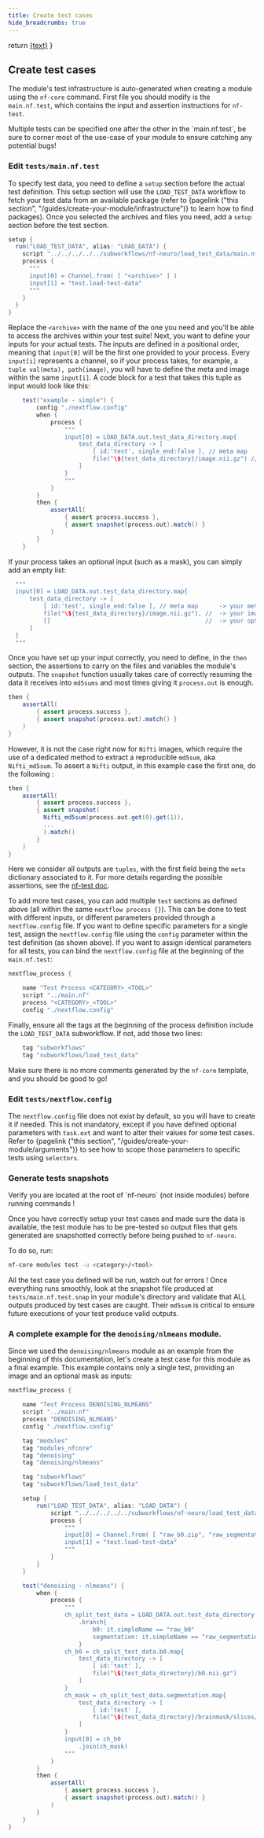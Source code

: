 ```yaml
---
title: Create test cases
hide_breadcrumbs: true
---
```



  return <a href={withBase(url)}>{text}</a>
}

## Create test cases

The module's test infrastructure is auto-generated when creating a module using
the `nf-core` command. First file you should modify is the `main.nf.test`, which
contains the input and assertion instructions for `nf-test`.

<Callout variant="info" title="Info">
Multiple tests can be specified one after the other in the `main.nf.test`, 
be sure to corner most of the use-case of your module to ensure catching any 
potential bugs!
</Callout>

### Edit `tests/main.nf.test`

To specify test data, you need to define a `setup` section before the actual
test definition. This setup section will use the `LOAD_TEST_DATA` workflow to
fetch your test data from an available package (refer to {pagelink ("this section",
"/guides/create-your-module/infrastructure")} to learn how to find packages). Once you 
selected the archives and files you need, add a `setup` section before the 
test section.

```groovy
setup {
  run("LOAD_TEST_DATA", alias: "LOAD_DATA") {
    script "../../../../../subworkflows/nf-neuro/load_test_data/main.nf"
    process {
      """
      input[0] = Channel.from( [ "<archive>" ] )
      input[1] = "test.load-test-data"
      """
    }
  }
}
```

Replace the `<archive>` with the name of the one you need and you'll be able to
access the archives within your test suite! Next, you want to define your inputs
for your actual tests. The inputs are defined in a positional order, meaning
that `input[0]` will be the first one provided to your process. Every `input[i]`
represents a channel, so if your process takes, for example, a
`tuple val(meta), path(image)`, you will have to define the meta and image
within the same `input[i]`. A code block for a test that takes this tuple as
input would look like this:

```groovy
    test("example - simple") {
        config "./nextflow.config"
        when {
            process {
                """
                input[0] = LOAD_DATA.out.test_data_directory.map{
                    test_data_directory -> [
                        [ id:'test', single_end:false ], // meta map    -> your meta
                        file("\${test_data_directory}/image.nii.gz") // -> your image file.
                    ]
                }
                """
            }
        }
        then {
            assertAll(
                { assert process.success },
                { assert snapshot(process.out).match() }
            )
        }
    }
```

If your process takes an optional input (such as a mask), you can simply add
an empty list:

```groovy
  """
  input[0] = LOAD_DATA.out.test_data_directory.map{
      test_data_directory -> [
          [ id:'test', single_end:false ], // meta map      -> your meta
          file("\${test_data_directory}/image.nii.gz"), //  -> your image file.
          []                                            //  -> your optional input.
      ]
  }
  """
```

Once you have set up your input correctly, you need to define, in the `then`
section, the assertions to carry on the files and variables the module's
outputs. The `snapshot` function usually takes care of correctly resuming the
data it receives into `md5sums` and most times giving it `process.out` is enough.

```groovy
then {
    assertAll(
        { assert process.success },
        { assert snapshot(process.out).match() }
    )
}
```

However, it is not the case right now for `Nifti` images, which require the use
of a dedicated method to extract a reproducible `md5sum`, aka `Nifti_md5sum`.
To assert a `Nifti` output, in this example case the first one, do the following :

```groovy
then {
    assertAll(
        { assert process.success },
        { assert snapshot(
          Nifti_md5sum(process.out.get(0).get(1)),
          ...
          ).match()
        }
    )
}
```

Here we consider all outputs are `tuples`, with the first field being the
`meta` dictionary associated to it. For more details regarding the possible
assertions, see the [nf-test doc](https://www.nf-test.com/docs/assertions/assertions/).

To add more test cases, you can add multiple `test` sections as defined above
(all within the same `nextflow process {}`). This can be done to test with
different inputs, or different parameters provided through a `nextflow.config`
file. If you want to define specific parameters for a single test, assign the
`nextflow.config` file using the `config` parameter within the test definition
(as shown above). If you want to assign identical parameters for all tests, you
can bind the `nextflow.config` file at the beginning of the `main.nf.test`:

```groovy
nextflow_process {

    name "Test Process <CATEGORY>_<TOOL>"
    script "../main.nf"
    process "<CATEGORY>_<TOOL>"
    config "./nextflow.config"
```

Finally, ensure all the tags at the beginning of the process definition include
the `LOAD_TEST_DATA` subworkflow. If not, add those two lines:

```groovy
    tag "subworkflows"
    tag "subworkflows/load_test_data"
```

Make sure there is no more comments generated by the `nf-core` template, and
you should be good to go!

### Edit `tests/nextflow.config`

The `nextflow.config` file does not exist by default, so you will have to
create it if needed. This is not mandatory, except if you have defined
optional parameters with `task.ext` and want to alter their values for some
test cases. Refer to {pagelink ("this section", "/guides/create-your-module/arguments")} to
see how to scope those parameters to specific tests using `selectors`.

### Generate tests snapshots

<Callout variant="warning" title="Warning">
Verify you are located at the root of `nf-neuro` (not inside modules) before
running commands !
</Callout>

Once you have correctly setup your test cases and made sure the data is available,
the test module has to be pre-tested so output files that gets generated are 
snapshotted correctly before being pushed to `nf-neuro`.

To do so, run:

```bash
nf-core modules test -u <category>/<tool>
```

All the test case you defined will be run, watch out for errors ! Once
everything runs smoothly, look at the snapshot file produced at
`tests/main.nf.test.snap` in your module's directory and validate that ALL
outputs produced by test cases are caught. Their `md5sum` is
critical to ensure future executions of your test produce valid outputs.

### A complete example for the `denoising/nlmeans` module.

Since we used the `denoising/nlmeans` module as an example from the beginning of
this documentation, let's create a test case for this module as a final example.
This example contains only a single test, providing an image and an optional mask
as inputs:

```groovy
nextflow_process {

    name "Test Process DENOISING_NLMEANS"
    script "../main.nf"
    process "DENOISING_NLMEANS"
    config "./nextflow.config"

    tag "modules"
    tag "modules_nfcore"
    tag "denoising"
    tag "denoising/nlmeans"

    tag "subworkflows"
    tag "subworkflows/load_test_data"

    setup {
        run("LOAD_TEST_DATA", alias: "LOAD_DATA") {
            script "../../../../../subworkflows/nf-neuro/load_test_data/main.nf"
            process {
                """
                input[0] = Channel.from( [ "raw_b0.zip", "raw_segmentation.zip" ] )
                input[1] = "test.load-test-data"
                """
            }
        }
    }

    test("denoising - nlmeans") {
        when {
            process {
                """
                ch_split_test_data = LOAD_DATA.out.test_data_directory
                    .branch{
                        b0: it.simpleName == "raw_b0"
                        segmentation: it.simpleName == "raw_segmentation"
                    }
                ch_b0 = ch_split_test_data.b0.map{
                    test_data_directory -> [
                        [ id:'test' ],
                        file("\${test_data_directory}/b0.nii.gz")
                    ]
                }
                ch_mask = ch_split_test_data.segmentation.map{
                    test_data_directory -> [
                        [ id:'test' ],
                        file("\${test_data_directory}/brainmask/slices/axial.nii.gz")
                    ]
                }
                input[0] = ch_b0
                    .join(ch_mask)
                """
            }
        }
        then {
            assertAll(
                { assert process.success },
                { assert snapshot(process.out).match() }
            )
        }
    }
}
```
